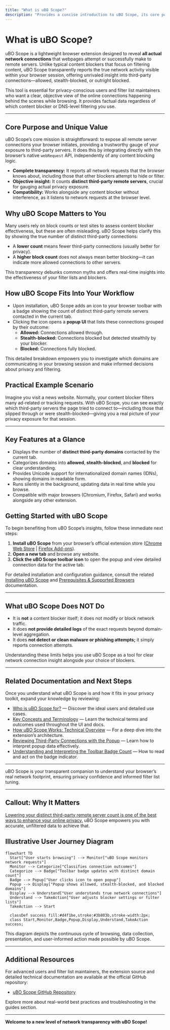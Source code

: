 ```yaml
---
title: "What is uBO Scope?"
description: "Provides a concise introduction to uBO Scope, its core purpose—revealing all attempted and successful connections to remote servers—and its unique value proposition to privacy-minded users and filter list maintainers. Emphasizes how the extension offers objective insight into third-party network activity, regardless of other blockers in use."
---
```


# What is uBO Scope?

uBO Scope is a lightweight browser extension designed to reveal **all actual network connections** that webpages attempt or successfully make to remote servers. Unlike typical content blockers that focus on filtering content, uBO Scope transparently reports the true network activity visible within your browser session, offering unrivaled insight into third-party connections—allowed, stealth-blocked, or outright blocked.

This tool is essential for privacy-conscious users and filter list maintainers who want a clear, objective view of the online connections happening behind the scenes while browsing. It provides factual data regardless of which content blocker or DNS-level filtering you use.

---

## Core Purpose and Unique Value

uBO Scope’s core mission is straightforward: to expose all remote server connections your browser initiates, providing a trustworthy gauge of your exposure to third-party servers. It does this by integrating directly with the browser’s native `webRequest` API, independently of any content blocking logic.

- **Complete transparency:** It reports all network requests that the browser knows about, including those that other blockers attempt to hide or filter.
- **Objective insight:** It counts **distinct third-party remote servers**, crucial for gauging actual privacy exposure.
- **Compatibility:** Works alongside any content blocker without interference, as it listens to network requests at the browser level.


## Why uBO Scope Matters to You

Many users rely on block counts or test sites to assess content blocker effectiveness, but these are often misleading. uBO Scope helps clarify this by showing the true number of distinct third-party connections:

- A **lower count** means fewer third-party connections (usually better for privacy).
- A **higher block count** does not always mean better blocking—it can indicate more allowed connections to other servers.

This transparency debunks common myths and offers real-time insights into the effectiveness of your filter lists and blockers.


## How uBO Scope Fits Into Your Workflow

- Upon installation, uBO Scope adds an icon to your browser toolbar with a badge showing the count of distinct third-party remote servers contacted in the current tab.
- Clicking the icon opens a **popup UI** that lists these connections grouped by their outcome:
  - **Allowed:** Connections allowed through.
  - **Stealth-blocked:** Connections blocked but detected stealthily by your blocker.
  - **Blocked:** Connections fully blocked.

This detailed breakdown empowers you to investigate which domains are communicating in your browsing session and make informed decisions about privacy and filtering.


## Practical Example Scenario

Imagine you visit a news website. Normally, your content blocker filters many ad-related or tracking requests. With uBO Scope, you can see exactly which third-party servers the page tried to connect to—including those that slipped through or were stealth-blocked—giving you a real picture of your privacy exposure for that session.

---

## Key Features at a Glance

- Displays the number of **distinct third-party domains** contacted by the current tab.
- Categorizes domains into **allowed**, **stealth-blocked**, and **blocked** for clear understanding.
- Provides Unicode support for internationalized domain names (IDNs), showing domains in readable form.
- Runs silently in the background, updating data in real time while you browse.
- Compatible with major browsers (Chromium, Firefox, Safari) and works alongside any other extension.


## Getting Started with uBO Scope

To begin benefiting from uBO Scope’s insights, follow these immediate next steps:

1. **Install uBO Scope** from your browser’s official extension store ([Chrome Web Store](https://chromewebstore.google.com/detail/ubo-scope/bbdpgcaljkaaigfcomhidmneffjjjfgp) | [Firefox Add-ons](https://addons.mozilla.org/firefox/addon/ubo-scope/)).
2. **Open a new tab** and browse any website.
3. **Click the uBO Scope toolbar icon** to open the popup and view detailed connection data for the active tab.

For detailed installation and configuration guidance, consult the related [Installing uBO Scope](../getting-started/introduction-and-setup/installation-instructions) and [Prerequisites & Supported Browsers](../getting-started/introduction-and-setup/prerequisites-and-supported-browsers) documentation.

---

## What uBO Scope Does NOT Do

- It is **not** a content blocker itself; it does not modify or block network traffic.
- It does **not provide detailed logs** of the exact requests beyond domain-level aggregation.
- It does **not detect or clean malware or phishing attempts;** it simply reports connection attempts.

Understanding these limits helps you use uBO Scope as a tool for clear network connection insight alongside your choice of blockers.

---

## Related Documentation and Next Steps

Once you understand what uBO Scope is and how it fits in your privacy toolkit, expand your knowledge by reviewing:

- [Who is uBO Scope for?](../overview/introduction/audience-usecases) — Discover the ideal users and detailed use cases.
- [Key Concepts and Terminology](../overview/core-concepts/key-concepts-terms) — Learn the technical terms and outcomes used throughout the UI and docs.
- [How uBO Scope Works: Technical Overview](../overview/core-concepts/technical-architecture) — For a deep dive into the extension’s architecture.
- [Reviewing Third-Party Connections with the Popup](../guides/getting-started-essentials/review-connections-popup) — Learn how to interpret popup data effectively.
- [Understanding and Interpreting the Toolbar Badge Count](../guides/getting-started-essentials/understanding-badge-count) — How to read and act on the badge indicator.

---

uBO Scope is your transparent companion to understand your browser’s real network footprint, ensuring privacy confidence and informed filter list tuning.

---

## Callout: Why It Matters

<Tip>
<u>Lowering your distinct third-party remote server count is one of the best ways to enhance your online privacy.</u> uBO Scope empowers you with accurate, unfiltered data to achieve that.
</Tip>


## Illustrative User Journey Diagram

```mermaid
flowchart TD
  Start["User starts browsing"] --> Monitor["uBO Scope monitors network requests"]
  Monitor --> Categorize["Classifies connection outcomes"]
  Categorize --> Badge["Toolbar badge updates with distinct domain count"]
  Badge --> Popup["User clicks icon to open popup"]
  Popup --> Display["Popup shows allowed, stealth-blocked, and blocked domains"]
  Display --> Understand["User understands true network connections"]
  Understand --> TakeAction["User adjusts blocker settings or filter lists"]
  TakeAction --> Start

  classDef success fill:#d4f1be,stroke:#3b803b,stroke-width:2px;
  class Start,Monitor,Badge,Popup,Display,Understand,TakeAction success;
```

This diagram depicts the continuous cycle of browsing, data collection, presentation, and user-informed action made possible by uBO Scope.

---

## Additional Resources

For advanced users and filter list maintainers, the extension source and detailed technical documentation are available at the official GitHub repository:

- [uBO Scope GitHub Repository](https://github.com/gorhill/uBO-Scope)

Explore more about real-world best practices and troubleshooting in the guides section.

---

**Welcome to a new level of network transparency with uBO Scope!**